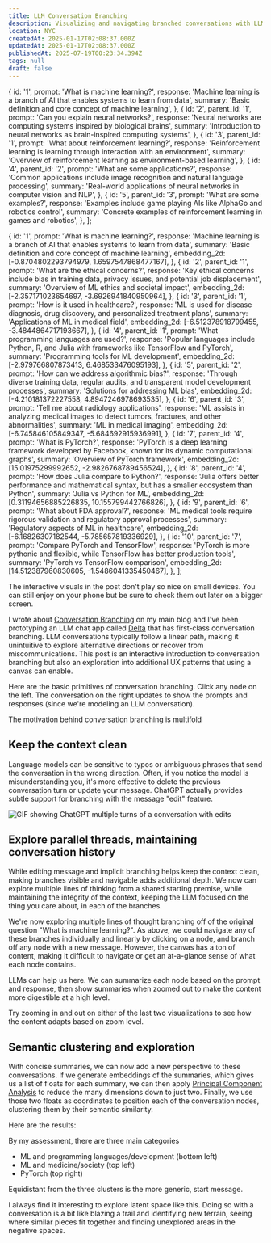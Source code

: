 ```yaml
---
title: LLM Conversation Branching
description: Visualizing and navigating branched conversations with LLMs and embeddings
location: NYC
createdAt: 2025-01-17T02:08:37.000Z
updatedAt: 2025-01-17T02:08:37.000Z
publishedAt: 2025-07-19T00:23:34.394Z
tags: null
draft: false
---
```


  {
    id: '1',
    prompt: 'What is machine learning?',
    response:
      'Machine learning is a branch of AI that enables systems to learn from data',
    summary: 'Basic definition and core concept of machine learning',
  },
  {
    id: '2',
    parent_id: '1',
    prompt: 'Can you explain neural networks?',
    response:
      'Neural networks are computing systems inspired by biological brains',
    summary:
      'Introduction to neural networks as brain-inspired computing systems',
  },
  {
    id: '3',
    parent_id: '1',
    prompt: 'What about reinforcement learning?',
    response:
      'Reinforcement learning is learning through interaction with an environment',
    summary: 'Overview of reinforcement learning as environment-based learning',
  },
  {
    id: '4',
    parent_id: '2',
    prompt: 'What are some applications?',
    response:
      'Common applications include image recognition and natural language processing',
    summary:
      'Real-world applications of neural networks in computer vision and NLP',
  },
  {
    id: '5',
    parent_id: '3',
    prompt: 'What are some examples?',
    response:
      'Examples include game playing AIs like AlphaGo and robotics control',
    summary:
      'Concrete examples of reinforcement learning in games and robotics',
  },
];

  {
    id: '1',
    prompt: 'What is machine learning?',
    response:
      'Machine learning is a branch of AI that enables systems to learn from data',
    summary: 'Basic definition and core concept of machine learning',
    embedding_2d: [-0.8704802293794979, 1.6597547868477167],
  },
  {
    id: '2',
    parent_id: '1',
    prompt: 'What are the ethical concerns?',
    response:
      'Key ethical concerns include bias in training data, privacy issues, and potential job displacement',
    summary: 'Overview of ML ethics and societal impact',
    embedding_2d: [-2.357171023654697, -3.6926941840950964],
  },
  {
    id: '3',
    parent_id: '1',
    prompt: 'How is it used in healthcare?',
    response:
      'ML is used for disease diagnosis, drug discovery, and personalized treatment plans',
    summary: 'Applications of ML in medical field',
    embedding_2d: [-6.512378918799455, -3.4844864717193667],
  },
  {
    id: '4',
    parent_id: '1',
    prompt: 'What programming languages are used?',
    response:
      'Popular languages include Python, R, and Julia with frameworks like TensorFlow and PyTorch',
    summary: 'Programming tools for ML development',
    embedding_2d: [-2.979766807873413, 6.468533476095193],
  },
  {
    id: '5',
    parent_id: '2',
    prompt: 'How can we address algorithmic bias?',
    response:
      'Through diverse training data, regular audits, and transparent model development processes',
    summary: 'Solutions for addressing ML bias',
    embedding_2d: [-4.210181372227558, 4.8947246978693535],
  },
  {
    id: '6',
    parent_id: '3',
    prompt: 'Tell me about radiology applications',
    response:
      'ML assists in analyzing medical images to detect tumors, fractures, and other abnormalities',
    summary: 'ML in medical imaging',
    embedding_2d: [-6.745846105849347, -5.684692915936991],
  },
  {
    id: '7',
    parent_id: '4',
    prompt: 'What is PyTorch?',
    response:
      'PyTorch is a deep learning framework developed by Facebook, known for its dynamic computational graphs',
    summary: 'Overview of PyTorch framework',
    embedding_2d: [15.01975299992652, -2.9826768789456524],
  },
  {
    id: '8',
    parent_id: '4',
    prompt: 'How does Julia compare to Python?',
    response:
      'Julia offers better performance and mathematical syntax, but has a smaller ecosystem than Python',
    summary: 'Julia vs Python for ML',
    embedding_2d: [0.31194656885226835, 10.155799442766826],
  },
  {
    id: '9',
    parent_id: '6',
    prompt: 'What about FDA approval?',
    response:
      'ML medical tools require rigorous validation and regulatory approval processes',
    summary: 'Regulatory aspects of ML in healthcare',
    embedding_2d: [-6.16826307182544, -5.785657819336929],
  },
  {
    id: '10',
    parent_id: '7',
    prompt: 'Compare PyTorch and TensorFlow',
    response:
      'PyTorch is more pythonic and flexible, while TensorFlow has better production tools',
    summary: 'PyTorch vs TensorFlow comparison',
    embedding_2d: [14.512387960830605, -1.5486041335450467],
  },
];


<Aside type="tip" mobileOnly>
  The interactive visuals in the post don't play so nice on small devices. You
  can still enjoy on your phone but be sure to check them out later on a bigger
  screen.
</Aside>

I wrote about [Conversation Branching](https://www.danielcorin.com/posts/2024/conversation-branching/) on my main blog and I've been prototyping an LLM chat app called [Delta](https://www.danielcorin.com/projects/delta/) that has first-class conversation branching.
LLM conversations typically follow a linear path, making it unintuitive to explore alternative directions or recover from miscommunications.
This post is an interactive introduction to conversation branching but also an exploration into additional UX patterns that using a canvas can enable.

Here are the basic primitives of conversation branching.
Click any node on the left.
The conversation on the right updates to show the prompts and responses (since we're modeling an LLM conversation).


<ChatAndTree messages={messages} client:load />

The motivation behind conversation branching is multifold

## Keep the context clean

Language models can be sensitive to typos or ambiguous phrases that send the conversation in the wrong direction.
Often, if you notice the model is misunderstanding you, it's more effective to delete the previous conversation turn or update your message.
ChatGPT actually provides subtle support for branching with the message "edit" feature.

![GIF showing ChatGPT multiple turns of a conversation with edits](images/chatgpt.gif)

## Explore parallel threads, maintaining conversation history

While editing message and implicit branching helps keep the context clean, making branches visible and navigable adds additional depth.
We now can explore multiple lines of thinking from a shared starting premise, while maintaining the integrity of the context, keeping the LLM focused on the thing you care about, in each of the branches.


<ZoomableTree messages={moreMessages} client:load />

We're now exploring multiple lines of thought branching off of the original question "What is machine learning?".
As above, we could navigate any of these branches individually and linearly by clicking on a node, and branch off any node with a new message.
However, the canvas has a ton of content, making it difficult to navigate or get an at-a-glance sense of what each node contains.

LLMs can help us here.
We can summarize each node based on the prompt and response, then show summaries when zoomed out to make the content more digestible at a high level.

<ZoomableTree messages={moreMessages} summaryZoomLevel={0.9} client:load />

Try zooming in and out on either of the last two visualizations to see how the content adapts based on zoom level.

## Semantic clustering and exploration

With concise summaries, we can now add a new perspective to these conversations.
If we generate embeddings of the summaries, which gives us a list of floats for each summary, we can then apply [Principal Component Analysis](https://en.wikipedia.org/wiki/Principal_component_analysis) to reduce the many dimensions down to just two.
Finally, we use those two floats as coordinates to position each of the conversation nodes, clustering them by their semantic similarity.

Here are the results:


<ClusteredTree messages={moreMessages} client:load />

By my assessment, there are three main categories

- ML and programming languages/development (bottom left)
- ML and medicine/society (top left)
- PyTorch (top right)

Equidistant from the three clusters is the more generic, start message.

I always find it interesting to explore latent space like this.
Doing so with a conversation is a bit like blazing a trail and identifying new terrain, seeing where similar pieces fit together and finding unexplored areas in the negative spaces.
